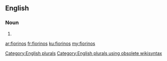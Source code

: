 ==English==

===Noun===
{{head|en}}

# {{plural of|fiorino}}

[[Category:English plurals]][[Category:English plurals using obsolete wikisyntax]]

[[ar:fiorinos]]
[[fr:fiorinos]]
[[ku:fiorinos]]
[[my:fiorinos]]